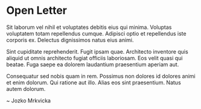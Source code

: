 # Open Letter

Sit laborum vel nihil et voluptates debitis eius qui minima. Voluptas voluptatem totam repellendus cumque. Adipisci optio et repellendus iste corporis ex. Delectus dignissimos natus eius animi.
 
Sint cupiditate reprehenderit. Fugit ipsam quae. Architecto inventore quis aliquid ut omnis architecto fugiat officiis laboriosam. Eos velit quasi qui beatae. Fuga saepe ea dolorem laudantium praesentium aperiam aut.
 
Consequatur sed nobis quam in rem. Possimus non dolores id dolores animi et enim dolorum. Qui ratione aut illo. Alias eos sint praesentium. Natus autem dolorum.

~ Jozko Mrkvicka